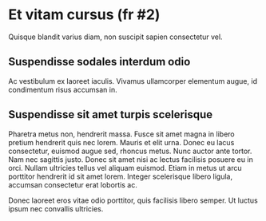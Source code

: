 
# Et vitam cursus (fr #2)

Quisque blandit varius diam, non suscipit sapien consectetur vel. 

## Suspendisse sodales interdum odio

Ac vestibulum ex laoreet iaculis. Vivamus ullamcorper elementum augue, id condimentum risus accumsan in.

## Suspendisse sit amet turpis scelerisque

Pharetra metus non, hendrerit massa. Fusce sit amet magna in libero pretium hendrerit quis nec lorem. Mauris et elit urna. Donec eu lacus consectetur, euismod augue sed, rhoncus metus. Nunc auctor ante tortor. Nam nec sagittis justo. Donec sit amet nisi ac lectus facilisis posuere eu in orci. Nullam ultricies tellus vel aliquam euismod. Etiam in metus ut arcu porttitor hendrerit id sit amet lorem. Integer scelerisque libero ligula, accumsan consectetur erat lobortis ac.

Donec laoreet eros vitae odio porttitor, quis facilisis libero semper. Ut luctus ipsum nec convallis ultricies. 
